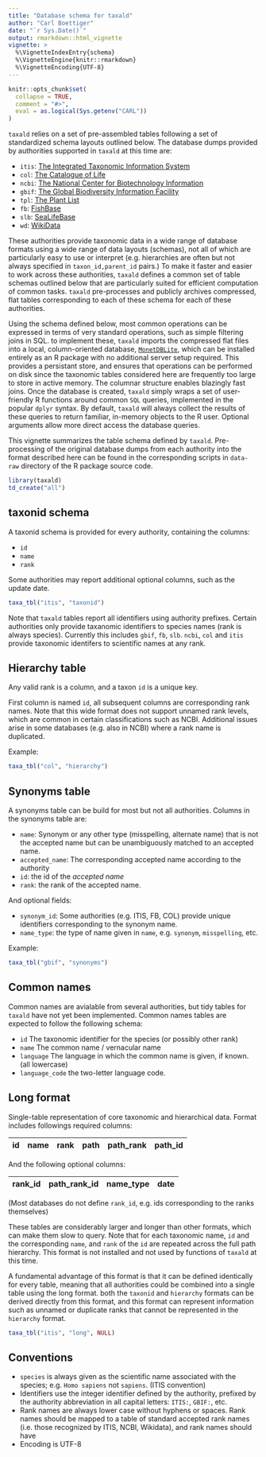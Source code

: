 ```yaml
---
title: "Database schema for taxald"
author: "Carl Boettiger"
date: "`r Sys.Date()`"
output: rmarkdown::html_vignette
vignette: >
  %\VignetteIndexEntry{schema}
  %\VignetteEngine{knitr::rmarkdown}
  %\VignetteEncoding{UTF-8}
---
```


```r
knitr::opts_chunk$set(
  collapse = TRUE,
  comment = "#>",
  eval = as.logical(Sys.getenv("CARL"))
)
```



`taxald` relies on a set of pre-assembled tables following a set of standardized schema layouts outlined below.  The database dumps provided by authorities supported in `taxald` at this time are:

- `itis`: [The Integrated Taxonomic Information System](https://www.itis.gov/)
- `col`: [The Catalogue of Life](http://www.catalogueoflife.org/)
- `ncbi`: [The National Center for Biotechnology Information](https://www.ncbi.nlm.nih.gov/)
- `gbif`: [The Global Biodiversity Information Facility](https://www.gbif.org/)
- `tpl`: [The Plant List](http://www.theplantlist.org/)
- `fb`: [FishBase](https://fishbase.ca)
- `slb`: [SeaLifeBase](https://www.sealifebase.ca/)
- `wd`: [WikiData](https://wikidata.org)


These authorities provide taxonomic data in a wide range of database formats using a wide range of data layouts (schemas), not all of which are particularly easy to use or interpret (e.g. hierarchies are often but not always specified in `taxon_id,parent_id` pairs.)  To make it faster and easier to work across these authorities, `taxald` defines a common set of table schemas outlined below that are particularly suited for efficient computation of common tasks.  `taxald` pre-processes and publicly archives compressed, flat tables corresponding to each of these schema for each of these authorities.

Using the schema defined below, most common operations can be expressed in terms of very standard operations, such as simple filtering joins in SQL.  to implement these, `taxald` imports the compressed flat files into a local, column-oriented database, [`MonetDBLite`](), which can be installed entirely as an R package with no additional server setup required.  This provides a persistant store, and ensures that operations can be performed on disk since the taxonomic tables considered here are frequently too large to store in active memory.  The columnar structure enables blazingly fast joins.  Once the database is created, `taxald` simply wraps a set of user-friendly R functions around common `SQL` queries, implemented in the popular `dplyr` syntax.  By default, `taxald` will always collect the results of these queries to return familiar, in-memory objects to the R user.  Optional arguments allow more direct access the database queries.  

This vignette summarizes the table schema defined by `taxald`.  Pre-processing of the original database dumps from each authority into the format described here can be found in the corresponding scripts in `data-raw` directory of the R package source code. 


```r
library(taxald)
td_create("all")
```

## taxonid schema

A taxonid schema is provided for every authority, containing the columns:

- `id`
- `name`
- `rank`

Some authorities may report additional optional columns, such as the update date.

```r
taxa_tbl("itis", "taxonid")
```

Note that `taxald` tables report all identifiers using authority prefixes.  Certain authorities only provide taxanomic identifiers to species names (rank is always species).  Currently this includes `gbif`, `fb`, `slb`.  `ncbi`, `col` and `itis` provide taxonomic identifers to scientific names at any rank.   


## Hierarchy table

Any valid rank is a column, and a taxon `id` is a unique key.

First column is named `id`, all subsequent columns are corresponding rank names.  Note that this wide format does not support unnamed rank levels, which are common in certain classifications such as NCBI.  Additional issues arise in some databases (e.g. also in NCBI) where a rank name is duplicated.  

Example:

```r
taxa_tbl("col", "hierarchy")
```


## Synonyms table

A synonyms table can be build for most but not all authorities. Columns in the synonyms table are:

- `name`: Synonym or any other type (misspelling, alternate name) that is not the accepted name but can be unambiguously matched to an accepted name.   
- `accepted_name`: The corresponding accepted name according to the authority
- `id`: the id of the *accepted name*
- `rank`: the rank of the accepted name.

And optional fields:

- `synonym_id`: Some authorities (e.g. ITIS, FB, COL) provide unique identifiers corresponding to the synonym name.  
- `name_type`: the type of name given in `name`, e.g. `synonym`, `misspelling`, etc. 

Example:

```r
taxa_tbl("gbif", "synonyms")
```


## Common names

Common names are avialable from several authorities, but tidy tables for `taxald` have not yet been implemented.  Common names tables are expected to follow the following schema:

- `id` The taxonomic identifier for the species (or possibly other rank)
- `name` The common name / vernacular name
- `language` The language in which the common name is given, if known. (all lowercase)
- `language_code` the two-letter language code.

## Long format

Single-table representation of core taxonomic and hierarchical data.  Format includes followings required columns:

id | name | rank  | path    |  path_rank  | path_id
---|------|-------|---------|-------------|---------

And the following optional columns:

 rank_id  | path_rank_id  | name_type   | date
----------|---------------|-------------|---------

(Most databases do not define `rank_id`, e.g. ids corresponding to the ranks themselves)

These tables are considerably larger and longer than other formats, which can make them slow to query.  Note that for each taxonomic name, `id` and the corresponding `name`, and `rank` of the `id` are repeated across the full path hierarchy.  This format is not installed and not used by functions of `taxald` at this time. 

A fundamental advantage of this format is that it can be defined identically for every table, meaning that all authorities could be combined into a single table using the long format. both the `taxonid` and `hierarchy` formats can be derived directly from this format, and this format can represent information such as unnamed or duplicate ranks that cannot be represented in the `hierarchy` format.  



```r
taxa_tbl("itis", "long", NULL)
```


## Conventions

- `species` is always given as the scientific name associated with the species; e.g. `Homo sapiens` not `sapiens`.  (ITIS convention)
- Identifiers use the integer identifier defined by the authority, prefixed by the authority abbreviation in all capital letters: `ITIS:`, `GBIF:`, etc.
- Rank names are always lower case without hyphens or spaces. Rank names should be mapped
  to a table of standard accepted rank names (i.e. those recognized by ITIS, NCBI, Wikidata),
  and rank names should have 
- Encoding is UTF-8
